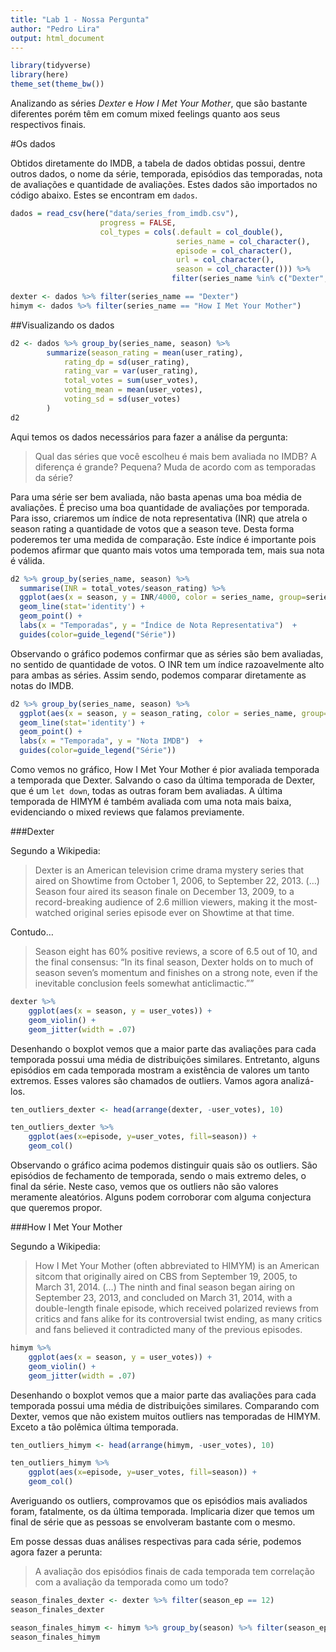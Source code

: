 ```yaml
---
title: "Lab 1 - Nossa Pergunta"
author: "Pedro Lira"
output: html_document
---
```


```r
library(tidyverse)
library(here)
theme_set(theme_bw())
```

Analizando as séries *Dexter* e *How I Met Your Mother*, que são bastante diferentes porém têm em comum mixed feelings quanto aos seus respectivos finais. 


#Os dados

Obtidos diretamente do IMDB, a tabela de dados obtidas possui, dentre outros dados, o nome da série, temporada, episódios das temporadas, nota de avaliações e quantidade de avaliações. Estes dados são importados no código abaixo. Estes se encontram em `dados`. 

```r
dados = read_csv(here("data/series_from_imdb.csv"), 
                    progress = FALSE,
                    col_types = cols(.default = col_double(), 
                                     series_name = col_character(), 
                                     episode = col_character(), 
                                     url = col_character(),
                                     season = col_character())) %>% 
                                    filter(series_name %in% c("Dexter", "How I Met Your Mother")) 

dexter <- dados %>% filter(series_name == "Dexter") 
himym <- dados %>% filter(series_name == "How I Met Your Mother") 

```

##Visualizando os dados

```r
d2 <- dados %>% group_by(series_name, season) %>% 
        summarize(season_rating = mean(user_rating),
            rating_dp = sd(user_rating),
            rating_var = var(user_rating),
            total_votes = sum(user_votes),
            voting_mean = mean(user_votes),
            voting_sd = sd(user_votes)
        )
d2
```

Aqui temos os dados necessários para fazer a análise da pergunta: 

> Qual das séries que você escolheu é mais bem avaliada no IMDB? A diferença é grande? Pequena? Muda de acordo com as temporadas da série?

Para uma série ser bem avaliada, não basta apenas uma boa média de avaliações. É preciso uma boa quantidade de avaliações por temporada.
Para isso, criaremos um índice de nota representativa (INR) que atrela o season rating a quantidade de votos que a season teve. Desta forma poderemos ter uma medida de comparação.
Este índice é importante pois podemos afirmar que quanto mais votos uma temporada tem, mais sua nota é válida. 

```r
d2 %>% group_by(series_name, season) %>% 
  summarise(INR = total_votes/season_rating) %>%
  ggplot(aes(x = season, y = INR/4000, color = series_name, group=series_name)) +
  geom_line(stat='identity') +
  geom_point() +
  labs(x = "Temporadas", y = "Índice de Nota Representativa")  +
  guides(color=guide_legend("Série"))
```

Observando o gráfico podemos confirmar que as séries são bem avaliadas, no sentido de quantidade de votos. O INR tem um índice razoavelmente alto para ambas as séries. 
Assim sendo, podemos comparar diretamente as notas do IMDB. 

```r
d2 %>% group_by(series_name, season) %>% 
  ggplot(aes(x = season, y = season_rating, color = series_name, group=series_name)) +
  geom_line(stat='identity') +
  geom_point() +
  labs(x = "Temporada", y = "Nota IMDB")  +
  guides(color=guide_legend("Série"))
```

Como vemos no gráfico, How I Met Your Mother é pior avaliada temporada a temporada que Dexter. Salvando o caso da última temporada de Dexter, que é um `let down`, todas as outras foram bem avaliadas. A última temporada de HIMYM é também avaliada com uma nota mais baixa, evidenciando o mixed reviews que falamos previamente. 

###Dexter

Segundo a Wikipedia:

>Dexter is an American television crime drama mystery series that aired on Showtime from October 1, 2006, to September 22, 2013. (...) Season four aired its season finale on December 13, 2009, to a record-breaking audience of 2.6 million viewers, making it the most-watched original series episode ever on Showtime at that time.

Contudo...

> Season eight has 60% positive reviews, a score of 6.5 out of 10, and the final consensus: "In its final season, Dexter holds on to much of season seven's momentum and finishes on a strong note, even if the inevitable conclusion feels somewhat anticlimactic.""

```r
dexter %>% 
    ggplot(aes(x = season, y = user_votes)) +
    geom_violin() + 
    geom_jitter(width = .07) 
```

Desenhando o boxplot vemos que a maior parte das avaliações para cada temporada possui uma média de distribuições similares. Entretanto, alguns episódios em cada temporada mostram a existência de valores um tanto extremos. Esses valores são chamados de outliers. Vamos agora analizá-los.

```r
ten_outliers_dexter <- head(arrange(dexter, -user_votes), 10)
```

```r
ten_outliers_dexter %>%
    ggplot(aes(x=episode, y=user_votes, fill=season)) +
    geom_col()
```

Observando o gráfico acima podemos distinguir quais são os outliers. São episódios de fechamento de temporada, sendo o mais extremo deles, o final da série. Neste caso, vemos que os outliers não são valores meramente aleatórios. Alguns podem corroborar com alguma conjectura que queremos propor.

###How I Met Your Mother

Segundo a Wikipedia:

>How I Met Your Mother (often abbreviated to HIMYM) is an American sitcom that originally aired on CBS from September 19, 2005, to March 31, 2014. (...) The ninth and final season began airing on September 23, 2013, and concluded on March 31, 2014, with a double-length finale episode, which received polarized reviews from critics and fans alike for its controversial twist ending, as many critics and fans believed it contradicted many of the previous episodes.

```r
himym %>% 
    ggplot(aes(x = season, y = user_votes)) +
    geom_violin() + 
    geom_jitter(width = .07) 
```

Desenhando o boxplot vemos que a maior parte das avaliações para cada temporada possui uma média de distribuições similares. Comparando com Dexter, vemos que não existem muitos outliers nas temporadas de HIMYM. Exceto a tão polêmica última temporada. 

```r
ten_outliers_himym <- head(arrange(himym, -user_votes), 10)
```

```r
ten_outliers_himym %>%
    ggplot(aes(x=episode, y=user_votes, fill=season)) +
    geom_col()
```
Averiguando os outliers, comprovamos que os episódios mais avaliados foram, fatalmente, os da última temporada. Implicaria dizer que temos um final de série que as pessoas se envolveram bastante com o mesmo. 

Em posse dessas duas análises respectivas para cada série, podemos agora fazer a perunta:

> A avaliação dos episódios finais de cada temporada tem correlação com a avaliação da temporada como um todo? 

```r
season_finales_dexter <- dexter %>% filter(season_ep == 12)
season_finales_dexter
```

```r
season_finales_himym <- himym %>% group_by(season) %>% filter(season_ep == max(season_ep))
season_finales_himym
```
